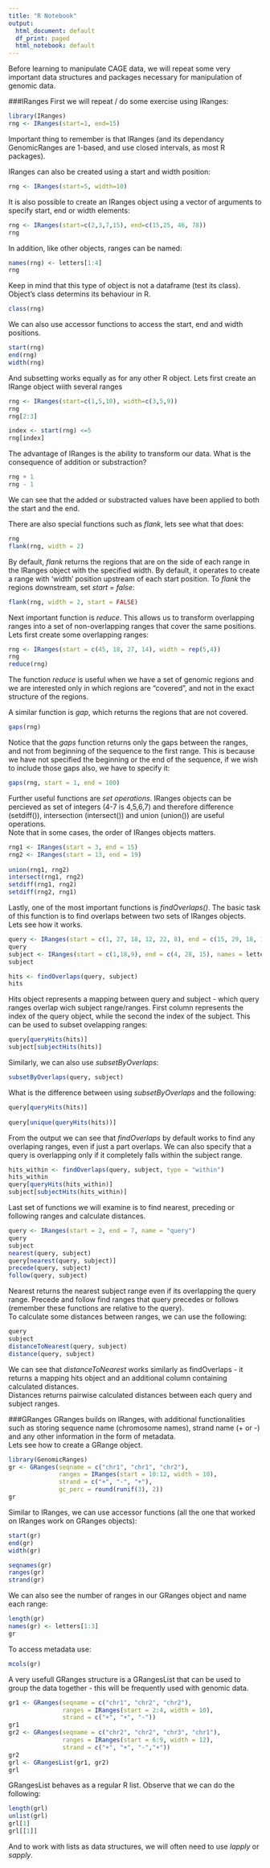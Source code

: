 ```yaml
---
title: "R Notebook"
output:
  html_document: default
  df_print: paged
  html_notebook: default
---
```


Before learning to manipulate CAGE data, we will repeat some very important data structures and packages necessary for manipulation of genomic data.  
  
###IRanges
First we will repeat / do some exercise using IRanges: 
```r
library(IRanges)
rng <- IRanges(start=1, end=15)
```
Important thing to remember is that IRanges (and its dependancy GenomicRanges are 1-based, and use closed intervals, as most R packages).  

IRanges can also be created using a start and width position:  
```r
rng <- IRanges(start=5, width=10)
```

It is also possible to create an IRanges object using a vector of arguments to specify start, end or width elements:  
```r
rng <- IRanges(start=c(2,3,7,15), end=c(15,25, 46, 78))
rng
```

In addition, like other objects, ranges can be named:  
```r
names(rng) <- letters[1:4]
rng
```

Keep in mind that this type of object is not a dataframe (test its class).  
Object's class determins its behaviour in R.  
```r
class(rng)
```

We can also use accessor functions to access the start, end and width positions.  
```r
start(rng)
end(rng)
width(rng)
```

And subsetting works equally as for any other R object. Lets first create an IRange object wiith several ranges 
```r
rng <- IRanges(start=c(1,5,10), width=c(3,5,9))
rng
rng[2:3]

index <- start(rng) <=5
rng[index]
```

The advantage of IRanges is the ability to transform our data. What is the consequence of addition or substraction?  
```r
rng + 1
rng - 1
```
We can see that the added or substracted values have been applied to both the start and the end.  

There are also special functions such as *flank*, lets see what that does:  
```r
rng
flank(rng, width = 2)
```
By default, *flank* returns the regions that are on the side of each range in the IRanges object with the specified width. By default, it operates to create a range with 'width' position upstream of each start position. To *flank* the regions downstream, set *start = false*:  
```r
flank(rng, width = 2, start = FALSE)
```

Next important function is *reduce*. This allows us to transform overlapping ranges into a set of non-overlapping ranges that cover the same positions. Lets first create some overlapping ranges:  
```r
rng <- IRanges(start = c(45, 18, 27, 14), width = rep(5,4))
rng
reduce(rng)
```
The function *reduce* is useful when we have a set of genomic regions and we are interested only in which regions are "covered", and not in the exact structure of the regions.  

A similar function is *gap*, which returns the regions that are not covered.  
```r
gaps(rng)
```
Notice that the *gaps* function returns only the gaps between the ranges, and not from beginning of the sequence to the first range. This is because we have not specified the beginning or the end of the sequence, if we wish to include those gaps also, we have to specify it:   
```r
gaps(rng, start = 1, end = 100)
```

Further useful functions are *set operations*. IRanges objects can be percieved as set of integers (4-7 is 4,5,6,7) and therefore difference (setdiff()), intersection (intersect()) and union (union()) are useful operations.  
Note that in some cases, the order of IRanges objects matters.  

```r
rng1 <- IRanges(start = 3, end = 15)
rng2 <- IRanges(start = 13, end = 19)
  
union(rng1, rng2)
intersect(rng1, rng2)
setdiff(rng1, rng2)
setdiff(rng2, rng1)
```

Lastly, one of the most important functions is *findOverlaps()*. The basic task of this function is to find overlaps between two sets of IRanges objects. Lets see how it works.  
```r
query <- IRanges(start = c(1, 27, 18, 12, 22, 8), end = c(15, 29, 18, 15, 23, 8), names = letters[1:6])
query
subject <- IRanges(start = c(1,18,9), end = c(4, 28, 15), names = letters[15:17])
subject

hits <- findOverlaps(query, subject)
hits
```

Hits object represents a mapping between query and subject - which query ranges overlap wich subject range/ranges. First column represents the index of the query object, while the second the index of the subject. This can be used to subset ovelapping ranges:  
```r
query[queryHits(hits)]
subject[subjectHits(hits)]
```
  
Similarly, we can also use *subsetByOverlaps*:  
```r
subsetByOverlaps(query, subject)
```

What is the difference between using *subsetByOverlaps* and the following:  
```r
query[queryHits(hits)]
  
query[unique(queryHits(hits))]
```


From the output we can see that *findOverlaps* by default works to find any overlaping ranges, even if just a part overlaps. We can also specify that a query is overlapping only if it completely falls within the subject range.  
  
```r
hits_within <- findOverlaps(query, subject, type = "within")
hits_within
query[queryHits(hits_within)]
subject[subjectHits(hits_within)]
```

Last set of functions we will examine is to find nearest, preceding or following ranges and calculate distances.  
```r
query <- IRanges(start = 2, end = 7, name = "query")
query
subject
nearest(query, subject)
query[nearest(query, subject)]
precede(query, subject)
follow(query, subject)
```
Nearest returns the nearest subject range even if its overlapping the query range. Precede and follow find ranges that query precedes or follows (remember these functions are relative to the query).  
To calculate some distances between ranges, we can use the following:  
```r
query
subject
distanceToNearest(query, subject)
distance(query, subject)
```
We can see that *distanceToNearest* works similarly as findOverlaps - it returns a mapping hits object and an additional column containing calculated distances.  
Distances returns pairwise calculated distances between each query and subject ranges.

###GRanges
GRanges builds on IRanges, with additional functionalities such as storing sequence name (chromosome names), strand name (+ or -) and any other information in the form of metadata.  
Lets see how to create a GRange object.  
```r
library(GenomicRanges)
gr <- GRanges(seqname = c("chr1", "chr1", "chr2"), 
              ranges = IRanges(start = 10:12, width = 10),
              strand = c("+", "-", "+"),
              gc_perc = round(runif(3), 2))
gr
```
  
Similar to IRanges, we can use accessor functions (all the one that worked on IRanges work on GRanges objects):
```r
start(gr)
end(gr)
width(gr)

seqnames(gr)
ranges(gr)
strand(gr)
```

We can also see the number of ranges in our GRanges object and name each range:  
```r
length(gr)
names(gr) <- letters[1:3]
gr
```

To access metadata use:  
```r
mcols(gr)
```
  
A very usefull GRanges structure is a GRangesList that can be used to group the data together - this will be frequently used with genomic data.  

```r
gr1 <- GRanges(seqname = c("chr1", "chr2", "chr2"), 
               ranges = IRanges(start = 2:4, width = 10),
               strand = c("+", "+", "-"))
gr1
gr2 <- GRanges(seqname = c("chr2", "chr2", "chr3", "chr1"), 
               ranges = IRanges(start = 6:9, width = 12),
               strand = c("+", "+", "-","+"))
gr2
grl <- GRangesList(gr1, gr2)
grl
```
  
GRangesList behaves as a regular R list. Observe that we can do the following:  
```r
length(grl)
unlist(grl)
grl[1]
grl[[1]]
```

And to work with lists as data structures, we will often need to use *lapply* or *sapply*.  
